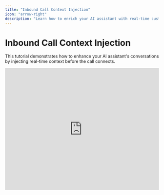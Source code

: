```yaml
---
title: "Inbound Call Context Injection"
icon: "arrow-right"
description: "Learn how to enrich your AI assistant with real-time customer data"
---
```


# Inbound Call Context Injection

This tutorial demonstrates how to enhance your AI assistant's conversations by injecting real-time context before the call connects.

<iframe width="100%" height="400" src="https://www.youtube.com/embed/zTyH4wnPyIo?si=N0qqwnwnVskcsr2g" title="Tutorial: Inbound Call Context Injection" frameBorder="0" allow="accelerometer; autoplay; clipboard-write; encrypted-media; gyroscope; picture-in-picture" allowFullScreen />

## What You'll Learn

- Setting up the Inbound Call trigger
- Fetching lates product data from WooCommerce
- Structuring context for the AI

## Prerequisites

- Generative Calls account with inbound numbers
- WooCommerce integration
- AI assistant configured for context injection